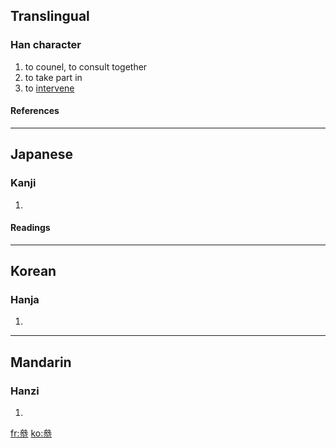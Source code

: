 ==Translingual==
===Han character===
{{Han char|rad=厶|as=10|sn=12|four=|canj=戈戈戈心 (IIIP)}}
# to counel, to consult together
# to take part in
# to [[intervene]]
====References====
{{Han ref|kx=0164.310|dkj=03100|dj=0374.020|hdz=10389.050|uh=53C5|ud=21445}}
----
==Japanese==
===Kanji===
{{ja-kanji|grade=|rs=厶10}}
# {{defn|Japanese}} 
====Readings====
{{ja-readings|on=[[さん]] (san)|kun=[[まいる]] (mairu)}}
----
==Korean==
===Hanja===
{{ko-hanja|hangeul=참|rv=cham|mr=ch'am}}
# {{defn|Korean}}
----
==Mandarin==
===Hanzi===
{{cmn-hanzi|pin=[[cān]] (can1), [[càn]] (can4), [[cēn]] (cen1)|wg=ts'an<sup>1</sup>, ts'an<sup>4</sup>, ts'en<sup>1</sup>}}
# {{defn|Mandarin}}

[[fr:叅]]
[[ko:叅]]